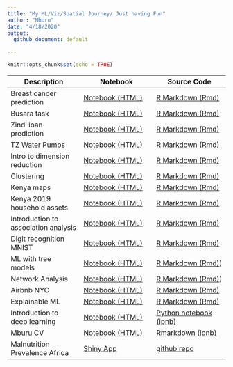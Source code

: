 ```yaml
---
title: "My ML/Viz/Spatial Journey/ Just having Fun"
author: "Mburu"
date: "4/18/2020"
output:
  github_document: default

---
```


```r
knitr::opts_chunk$set(echo = TRUE)
```



| Description | Notebook | Source Code
| ------------- | ------------- | ------------- |
| Breast cancer prediction | [Notebook (HTML)](https://m-mburu.github.io/breast_cancer_prediction/cancer_data.html) | [R Markdown (Rmd)](breast_cancer_prediction/cancer_data.Rmd)  |
| Busara task | [Notebook (HTML)](https://m-mburu.github.io/busara_task/busara-data-analysis.html) | [R Markdown (Rmd)](busara_task/busara data analysis.Rmd)  |
| Zindi loan prediction | [Notebook (HTML)](https://m-mburu.github.io/loan_prediction/loan_prediction.html) | [R Markdown (Rmd)](loan_prediction/loan_prediction.Rmd)  |
| TZ Water Pumps | [Notebook (HTML)](https://m-mburu.github.io/water_pumps_tz/water_pumps.html) | [R Markdown (Rmd)](water_pumps_tz/water_pumps.Rmd)  |
| Intro to dimension reduction | [Notebook (HTML)](https://m-mburu.github.io/introduction-to-advanced-dimensionality-reduction/introduction_dimensionality_reduction.html) | [R Markdown (Rmd)](ntroduction-to-advanced-dimensionality-reduction/introduction_dimensionality_reduction.Rmd)  |
| Clustering | [Notebook (HTML)](https://m-mburu.github.io/introduction-to-advanced-dimensionality-reduction/clustering_fashion_mnist.html) | [R Markdown (Rmd)](ntroduction-to-advanced-dimensionality-reduction/clustering_fashion_mnist.Rmd)  |
| Kenya maps | [Notebook (HTML)](https://m-mburu.github.io/kenya_population/kenya_maps.html) | [R Markdown (Rmd)](/kenya_population/kenya_maps.Rmd)  |
| Kenya 2019 household assets | [Notebook (HTML)](https://m-mburu.github.io/kenya_population/household_assets_2019census.html) | [R Markdown (Rmd)](/kenya_population/household_assets_2019census.Rmd)  | 
| Introduction to association analysis |[Notebook (HTML)](https://m-mburu.github.io/association_analysis/association_analysis.html) | [R Markdown (Rmd)](/association_analysis/association_analysis.Rmd)  |
| Digit recognition MNIST |[Notebook (HTML)](https://m-mburu.github.io/kaggle/mnist_digits/mnist.html) | [R Markdown (Rmd)](/kaggle/mnist_digits/mnist.Rmd)|
| ML with tree models|[Notebook (HTML)](https://m-mburu.github.io/datacamp/ml_tree_methods_r/ml_tree_methods.html) | [R Markdown (Rmd)](/datacamp/ml_tree_methods_r/ml_tree_methods.Rmd))|
| Network Analysis |[Notebook (HTML)](https://m-mburu.github.io/datacamp/network-analysis-in-r/network_analysis_r.html) | [R Markdown (Rmd)](/datacamp/network-analysis-in-r/network_analysis_r.Rmd))|
| Airbnb NYC |[Notebook (HTML)](https://m-mburu.github.io/kaggle/newyork_airbnb/newyork_airbnb.html) | [R Markdown (Rmd)](/kaggle/newyork_airbnb/newyork_airbnb.Rmd)|
| Explainable ML |[Notebook (HTML)](https://m-mburu.github.io/kaggle/heart_disease/heart_disease.html) | [R Markdown (Rmd)](/kaggle/heart_disease/heart_disease.Rmd)|
| Introduction to deep learning |[Notebook (HTML)](https://m-mburu.github.io/datacamp/introduction_deeplearning/introduction-to-deep-learning-in-python.html) | [Python notebook (ipnb)](/datacamp/introduction_deeplearning/introduction-to-deep-learning-in-python.ipynb)|
| Mburu CV |[Notebook (HTML)](https://m-mburu.github.io/cv/cv_mburu.html) | [Rmarkdown (ipnb)](/cv/cv_mburu.Rmd)|
| Malnutrition Prevalence Africa |[Shiny App ](https://mmburu.shinyapps.io/maln_prev_africa/) | [github repo](https://github.com/m-mburu/m-mburu.github.io/tree/master/shiny/ihme_maln)|



